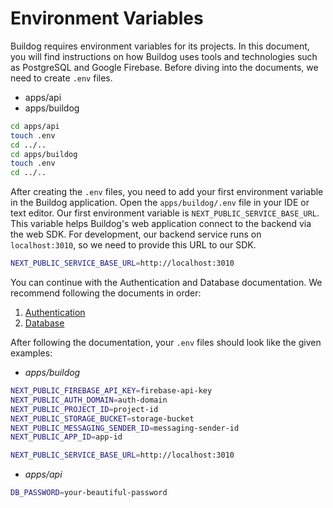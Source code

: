 # Environment Variables

Buildog requires environment variables for its projects. In this document, you will find instructions on how Buildog uses tools and technologies such as PostgreSQL and Google Firebase. Before diving into the documents, we need to create `.env` files.

- apps/api
- apps/buildog

```bash
cd apps/api
touch .env
cd ../..
cd apps/buildog
touch .env
cd ../..
```

After creating the `.env` files, you need to add your first environment variable in the Buildog application. Open the `apps/buildog/.env` file in your IDE or text editor. Our first environment variable is `NEXT_PUBLIC_SERVICE_BASE_URL`. This variable helps Buildog's web application connect to the backend via the web SDK. For development, our backend service runs on `localhost:3010`, so we need to provide this URL to our SDK.

```bash
NEXT_PUBLIC_SERVICE_BASE_URL=http://localhost:3010
```

You can continue with the Authentication and Database documentation. We recommend following the documents in order:

1. [Authentication](https://docs.buildog.dev/getting-started/authentication/)
2. [Database](https://docs.buildog.dev/getting-started/database/)

After following the documentation, your `.env` files should look like the given examples:

- _apps/buildog_
```bash
NEXT_PUBLIC_FIREBASE_API_KEY=firebase-api-key
NEXT_PUBLIC_AUTH_DOMAIN=auth-domain
NEXT_PUBLIC_PROJECT_ID=project-id
NEXT_PUBLIC_STORAGE_BUCKET=storage-bucket
NEXT_PUBLIC_MESSAGING_SENDER_ID=messaging-sender-id
NEXT_PUBLIC_APP_ID=app-id

NEXT_PUBLIC_SERVICE_BASE_URL=http://localhost:3010
```

- _apps/api_
```bash
DB_PASSWORD=your-beautiful-password
```
